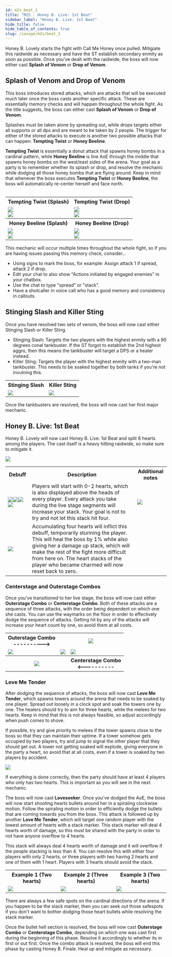 ```yaml
---
id: m2s_beat_1
title: "M2S - Honey B. Live: 1st Beat"
sidebar_label: "Honey B. Live: 1st Beat"
hide_title: false
hide_table_of_contents: true
slug: /savage/m2s/beat_1
---
```




Honey B. Lovely starts the fight with <Raidwide>Call Me Honey</Raidwide> once pulled. Mitigiate this raidwide as necessary and have the ST establish secondary enmity as soon as possible. Once you've dealt with the raidwide, the boss will now either cast <strong>Splash of Venom</strong> or <strong>Drop of Venom</strong>.


## Splash of Venom and Drop of Venom

This boss introduces stored attacks, which are attacks that will be executed much later once the boss casts another specific attack. These are essentially memory checks and will happen throughout the whole fight. As the title suggests, the boss can either cast <strong>Splash of Venom</strong> or <strong>Drop of Venom</strong>.

Splashes must be taken alone by spreading out, while drops targets either all supports or all dps and are meant to be taken by 2 people. The trigger for either of the stored attacks to execute is another two possible attacks that can happen: <strong>Tempting Twist</strong> or <strong>Honey Beeline</strong>.

<strong>Tempting Twist</strong> is essentially a donut attack that spawns honey bombs in a cardinal pattern, while <strong>Honey Beeline</strong> is line AoE through the middle that spawns honey bombs on the west/east sides of the arena. Your goal as a party is to remember whether its splash or drop, and resolve the mechanic while dodging all those honey bombs that are flying around. Keep in mind that whenever the boss executes <strong>Tempting Twist</strong> or <strong>Honey Beeline</strong>, the boss will automatically re-center herself and face north. <br /><br />

<table width='80%'>
    <tr>
        <th>Tempting Twist (Splash)</th>
        <th>Tempting Twist (Drop)</th>
    </tr>
    <tr>
        <td><img src='https://ffxivkittenassets.z7.web.core.windows.net/m2s/tempting_twist_spread.gif' /><br /><img src='https://ffxivkittenassets.z7.web.core.windows.net/m2s/tempting_twist_spread.png' /></td>
        <td><img src='https://ffxivkittenassets.z7.web.core.windows.net/m2s/tempting_twist_stack.gif' /><br /><img src='https://ffxivkittenassets.z7.web.core.windows.net/m2s/tempting_twist_stack.png' /></td>
    </tr>
    <tr>
        <th>Honey Beeline (Splash)</th>
        <th>Honey Beeline (Drop)</th>
    </tr>
    <tr>
        <td><img src='https://ffxivkittenassets.z7.web.core.windows.net/m2s/honey_beeline_spread.gif' /><br /><img src='https://ffxivkittenassets.z7.web.core.windows.net/m2s/honey_beeline_spread.png' /></td>
        <td><img src='https://ffxivkittenassets.z7.web.core.windows.net/m2s/honey_beeline_stack.gif' /><br /><img src='https://ffxivkittenassets.z7.web.core.windows.net/m2s/honey_beeline_stack.png' /></td>
    </tr>
</table>

This mechanic will occur multiple times throughout the whole fight, so if you are having issues passing this memory check, consider...
- Using signs to mark the boss, for example: Assign attack 1 if spread, attack 2 if drop.
- Edit your chat to also show "Actions initiated by engaged enemies" in your chatbox.
- Use the chat to type "spread" or "stack".
- Have a shotcaller in voice call who has a good memory and consistency in callouts.

## Stinging Slash and Killer Sting

Once you have resolved two sets of venom, the boss will now cast either <Tankbuster>Stinging Slash</Tankbuster> or <Tankbuster>Killer Sting</Tankbuster>. 
- <Tankbuster>Stinging Slash</Tankbuster>: Targets the two players with the highest enmity with a 90 degrees conal tankbuster. If the ST forgot to establish the 2nd highest aggro, then this means the tankbuster will target a DPS or a healer instead.
- <Tankbuster>Killer Sting</Tankbuster>: Targets the player with the highest enmity with a two-man tankbuster. This needs to be soaked together by both tanks if you're not invulning this.

<table>
    <tr>
        <th>Stinging Slash</th>
        <th>Killer Sting</th>
    </tr>
    <tr>
        <td><img src='https://ffxivkittenassets.z7.web.core.windows.net/m2s/stinging_slash.gif' /></td>
        <td><img src='https://ffxivkittenassets.z7.web.core.windows.net/m2s/killer_sting.gif' /></td>
    </tr>
</table>

Once the tankbusters are resolved, the boss will now cast her first major mechanic.

## Honey B. Live: 1st Beat

Honey B. Lovely will now cast <Raidwide>Honey B. Live: 1st Beat</Raidwide> and split 8 hearts among the players. The cast itself is a heavy hitting raidwide, so make sure to mitigate it.

<img src='https://ffxivkittenassets.z7.web.core.windows.net/m2s/transition_beat_1.gif' />

<table width='70%'>
    <tr>
        <th width='15%'>Debuff</th>
        <th>Description</th>
        <th>Additional notes</th>
    </tr>
    <tr>
        <td><img src={infatuated_icon_hr} /><img src={head_over_heels_icon_hr} /><img src={hopeless_devotion_icon_hr} /><img src={honey_bee_mine_icon_hr} /></td>
        <td>Players will start with 0-2 hearts, which is also displayed above the heads of every player. Every attack you take during the live stage segments will increase your stack. Your goal is not to try and not let this stack hit four.</td>
        <td><img src='https://ffxivkittenassets.z7.web.core.windows.net/m2s/hearts_example.png' /></td>
    </tr>
    <tr>
        <td><img src={drone_icon_hr} /></td>
        <td>Accumulating four hearts  will inflict this debuff, temporarily stunning the player. This will heal the boss by 1% while also giving her a damage up stack, which will make the rest of the fight more difficult from here on. The heart stacks of the player who became charmed will now reset back to zero.</td>
        <td></td>
    </tr>
</table>

### Centerstage and Outerstage Combos

Once you've transitioned to her live stage, the boss will now cast either <strong>Outerstage Combo</strong> or <strong>Centerstage Combo</strong>. Both of these attacks are a sequence of three attacks, with the order being dependent on which one she casts. You can use the waymarks on the floor in order to effectively dodge the sequence of attacks. Getting hit by any of the attacks will increase your heart count by one, so avoid them at all costs.

<table width='70%'>
    <tr>
        <th>Outerstage Combo <br /> &#45;&#45;&#45;&#45;&#45;&#45;&#45;&#45;&#45;&#45;&#62;</th>
        <th colspan='2'><img src='https://ffxivkittenassets.z7.web.core.windows.net/m2s/outerstage_combo.gif' /></th>
    </tr>
    <tr>
        <td><img src='https://ffxivkittenassets.z7.web.core.windows.net/m2s/stage_combo_1.png' /></td>
        <td><img src='https://ffxivkittenassets.z7.web.core.windows.net/m2s/stage_combo_2.png' /></td>
        <td><img src='https://ffxivkittenassets.z7.web.core.windows.net/m2s/stage_combo_3.png' /></td>
    </tr>
    <tr>
        <th colspan='2'><img src='https://ffxivkittenassets.z7.web.core.windows.net/m2s/centerstage_combo.gif' /></th>
        <th>Centerstage Combo <br /> &#60;&#45;&#45;&#45;&#45;&#45;&#45;&#45;&#45;&#45;&#45;</th>
    </tr>
</table>


### Love Me Tender

After dodging the sequence of attacks, the boss will now cast <strong>Love Me Tender</strong>, which spawns towers around the arena that needs to be soaked by one player. Spread out loosely in a clock spot and soak the towers one by one. The healers should try to aim for three hearts, while the melees for two hearts. Keep in mind that this is not always feasible, so adjust accordingly when push comes to shove.

If possible, try and give priority to melees if the tower spawns close to the boss so that they can maintain their uptime. If a tower somehow gets occupied by two players, try and jump to signal the other player that they should get out. A tower not getting soaked will explode, giving everyone in the party a heart, so avoid that at all costs, even if a tower is soaked by two players by accident.

<img src='https://ffxivkittenassets.z7.web.core.windows.net/m2s/beat_1_love_me_tender.gif' />

If everything is done correctly, then the party should have at least 4 players who only has two hearts. This is important as you will see in the next mechanic.

The boss will now cast <strong>Loveseeker</strong>. Once you've dodged the AoE, the boss will now start shooting hearts bullets around her in a spiraling clockwise motion. Follow the spiraling motion in order to efficiently dodge the bullets that are coming towards you from the boss. This attack is followed up by another <strong>Love Me Tender</strong>, which will target one random player with the lowest amount of hearts with a stack marker. This stack marker will deal 4 hearts worth of damage, so this must be shared with the party in order to not have anyone overflow to 4 hearts.

This stack will always deal 4 hearts worth of damage and it will overflow if the people stacking is less than 4. You can resolve this with either four players with only 2 hearts, or three players with two having 2 hearts and one of them with 1 heart. Players with 3 hearts should avoid the stack.

<table>
    <tr>
        <th>Example 1 (Two hearts)</th>
        <th>Example 2 (Three hearts)</th>
        <th>Example 3 (Two hearts)</th>
    </tr>
    <tr>
        <td><img src='https://ffxivkittenassets.z7.web.core.windows.net/m2s/beat_1_loveseeker_example_1.gif' /></td>
        <td><img src='https://ffxivkittenassets.z7.web.core.windows.net/m2s/beat_1_loveseeker_example_2.gif' /></td>
        <td><img src='https://ffxivkittenassets.z7.web.core.windows.net/m2s/beat_1_loveseeker_example_3.gif' /></td>
    </tr>
</table>


There are always a few safe spots on the cardinal directions of the arena. If you happen to be the stack marker, then you can seek out those safespots if you don't want to bother dodging those heart bullets while resolving the stack marker.

Once the bullet hell section is resolved, the boss will now cast <strong>Outerstage Combo</strong> or <strong>Centerstage Combo</strong>, depending on which one was cast first during the beginning of this phase. Resolve it accordingly to whether its in first or out first. Once the combo attack is resolved, the boss will end this phase by casting <Raidwide>Honey B. Finale</Raidwide>. Heal up and mitigate as necessary.